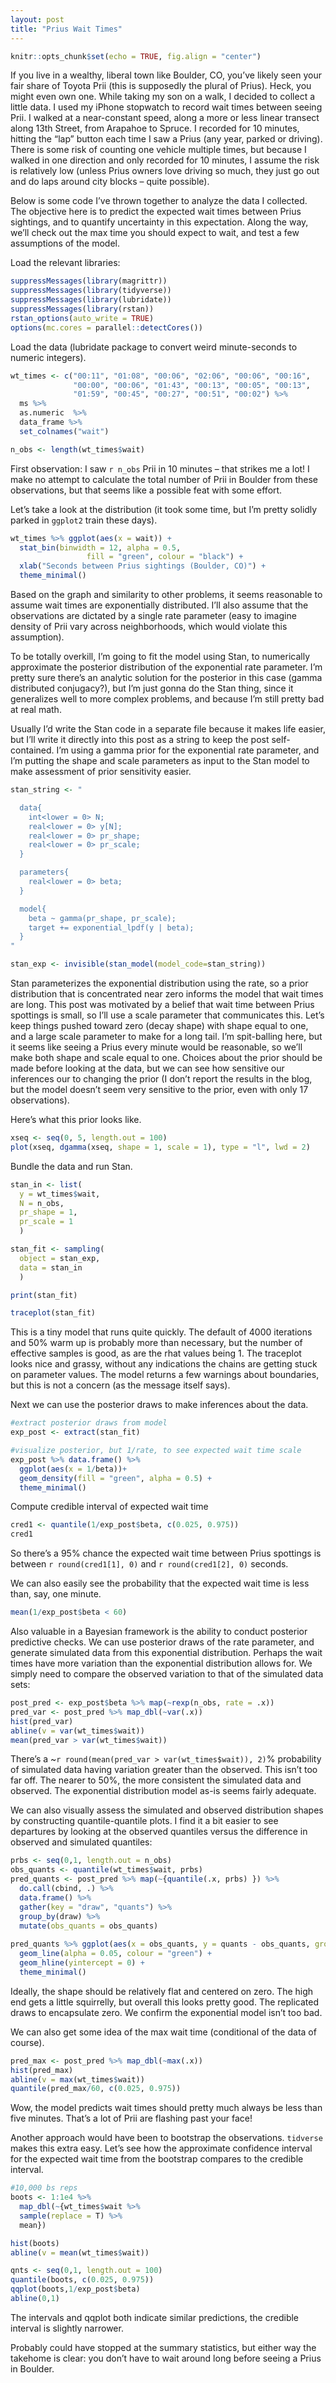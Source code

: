 ```yaml
---
layout: post
title: "Prius Wait Times"
---
```



```r
knitr::opts_chunk$set(echo = TRUE, fig.align = "center")
```


If you live in a wealthy, liberal town like Boulder, CO, you've likely seen your fair share of Toyota Prii (this is supposedly the plural of Prius). Heck, you might even own one. While taking my son on a walk, I decided to collect a little data. I used my iPhone stopwatch to record wait times between seeing Prii. I walked at a near-constant speed, along a more or less linear transect along 13th Street, from Arapahoe to Spruce. I recorded for 10 minutes, hitting the "lap" button each time I saw a Prius (any year, parked or driving). There is some risk of counting one vehicle multiple times, but because I walked in one direction and only recorded for 10 minutes, I assume the risk is relatively low (unless Prius owners love driving so much, they just go out and do laps around city blocks -- quite possible).

Below is some code I've thrown together to analyze the data I collected. The objective here is to predict the expected wait times between Prius sightings, and to quantify uncertainty in this expectation. Along the way, we'll check out the max time you should expect to wait, and test a few assumptions of the model.


Load the relevant libraries:
```r
suppressMessages(library(magrittr))
suppressMessages(library(tidyverse))
suppressMessages(library(lubridate))
suppressMessages(library(rstan))
rstan_options(auto_write = TRUE)
options(mc.cores = parallel::detectCores())
```


Load the data (lubridate package to convert weird minute-seconds to numeric integers).

```r
wt_times <- c("00:11", "01:08", "00:06", "02:06", "00:06", "00:16",
              "00:00", "00:06", "01:43", "00:13", "00:05", "00:13",
              "01:59", "00:45", "00:27", "00:51", "00:02") %>% 
  ms %>%
  as.numeric  %>%
  data_frame %>%
  set_colnames("wait")

n_obs <- length(wt_times$wait)
```

First observation: I saw `r n_obs` Prii in 10 minutes -- that strikes me a lot! I make no attempt to calculate the total number of Prii in Boulder from these observations, but that seems like a possible feat with some effort.

Let's take a look at the distribution (it took some time, but I'm pretty solidly parked in `ggplot2` train these days).

```r
wt_times %>% ggplot(aes(x = wait)) +
  stat_bin(binwidth = 12, alpha = 0.5,
                 fill = "green", colour = "black") +
  xlab("Seconds between Prius sightings (Boulder, CO)") +
  theme_minimal()
```


Based on the graph and similarity to other problems, it seems reasonable to assume wait times are exponentially distributed. I'll also assume that the observations are dictated by a single rate parameter (easy to imagine density of Prii vary across neighborhoods, which would violate this assumption). 

To be totally overkill, I'm going to fit the model using Stan, to numerically approximate the posterior distribution of the exponential rate parameter. I'm pretty sure there's an analytic solution for the posterior in this case (gamma distributed conjugacy?), but I'm just gonna do the Stan thing, since it generalizes well to more complex problems, and because I'm still pretty bad at real math.

Usually I'd write the Stan code in a separate file because it makes life easier, but I'll write it directly into this post as a string to keep the post self-contained. I'm using a gamma prior for the exponential rate parameter, and I'm putting the shape and scale parameters as input to the Stan model to make assessment of prior sensitivity easier.

```r

stan_string <- "

  data{
    int<lower = 0> N;
    real<lower = 0> y[N];
    real<lower = 0> pr_shape;
    real<lower = 0> pr_scale;
  }

  parameters{
    real<lower = 0> beta; 
  }

  model{
    beta ~ gamma(pr_shape, pr_scale);
    target += exponential_lpdf(y | beta);
  }
"
```


```r
stan_exp <- invisible(stan_model(model_code=stan_string))
```


Stan parameterizes the exponential distribution using the rate, so a prior distribution that is concentrated near zero informs the model that wait times are long. This post was motivated by a belief that wait time between Prius spottings is small, so I'll use a scale parameter that communicates this. Let's keep things pushed toward zero (decay shape) with shape equal to one, and a large scale parameter to make for a long tail. I'm spit-balling here, but it seems like seeing a Prius every minute would be reasonable, so we'll make both shape and scale equal to one. Choices about the prior should be made before looking at the data, but we can see how sensitive our inferences our to changing the prior (I don't report the results in the blog, but the model doesn't seem very sensitive to the prior, even with only 17 observations).

Here's what this prior looks like.

```r
xseq <- seq(0, 5, length.out = 100)
plot(xseq, dgamma(xseq, shape = 1, scale = 1), type = "l", lwd = 2)
```


Bundle the data and run Stan.

```r

stan_in <- list(
  y = wt_times$wait,
  N = n_obs,
  pr_shape = 1,
  pr_scale = 1
  )

stan_fit <- sampling(
  object = stan_exp,
  data = stan_in
  )

print(stan_fit)

traceplot(stan_fit)
```

This is a tiny model that runs quite quickly. The default of 4000 iterations and 50% warm up is probably more than necessary, but the number of effective samples is good, as are the rhat values being 1. The traceplot looks nice and grassy, without any indications the chains are getting stuck on parameter values. The model returns a few warnings about boundaries, but this is not a concern (as the message itself says).

Next we can use the posterior draws to make inferences about the data.

```r
#extract posterior draws from model
exp_post <- extract(stan_fit)

#visualize posterior, but 1/rate, to see expected wait time scale
exp_post %>% data.frame() %>% 
  ggplot(aes(x = 1/beta))+
  geom_density(fill = "green", alpha = 0.5) +
  theme_minimal()
```



Compute credible interval of expected wait time

```r
cred1 <- quantile(1/exp_post$beta, c(0.025, 0.975))
cred1
```

So there's a 95% chance the expected wait time between Prius spottings is between `r round(cred1[1], 0)` and `r round(cred1[2], 0)` seconds.

We can also easily see the probability that the expected wait time is less than, say, one minute. 

```r
mean(1/exp_post$beta < 60)
```

Also valuable in a Bayesian framework is the ability to conduct posterior predictive checks. We can use posterior draws of the rate parameter, and generate simulated data from this exponential distribution. Perhaps the wait times have more variation than the exponential distribution allows for. We simply need to compare the observed variation to that of the simulated data sets:

```r
post_pred <- exp_post$beta %>% map(~rexp(n_obs, rate = .x))
pred_var <- post_pred %>% map_dbl(~var(.x))
hist(pred_var)
abline(v = var(wt_times$wait))
mean(pred_var > var(wt_times$wait))
```

There's a ~`r round(mean(pred_var > var(wt_times$wait)), 2)`% probability of simulated data having variation greater than the observed. This isn't too far off. The nearer to 50%, the more consistent the simulated data and observed. The exponential distribution model as-is seems fairly adequate.


We can also visually assess the simulated and observed distribution shapes by constructing quantile-quantile plots. I find it a bit easier to see departures by looking at the observed quantiles versus the difference in observed and simulated quantiles:

```r
prbs <- seq(0,1, length.out = n_obs)
obs_quants <- quantile(wt_times$wait, prbs)
pred_quants <- post_pred %>% map(~{quantile(.x, prbs) }) %>%
  do.call(cbind, .) %>% 
  data.frame() %>%
  gather(key = "draw", "quants") %>%
  group_by(draw) %>%
  mutate(obs_quants = obs_quants)
  
pred_quants %>% ggplot(aes(x = obs_quants, y = quants - obs_quants, group = draw))+
  geom_line(alpha = 0.05, colour = "green") +
  geom_hline(yintercept = 0) +
  theme_minimal()

```


Ideally, the shape should be relatively flat and centered on zero. The high end gets a little squirrelly, but overall this looks pretty good. The replicated draws to encapsulate zero. We confirm the exponential model isn't too bad.


We can also get some idea of the max wait time (conditional of the data of course).

```r
pred_max <- post_pred %>% map_dbl(~max(.x))
hist(pred_max)
abline(v = max(wt_times$wait))
quantile(pred_max/60, c(0.025, 0.975))
```

Wow, the model predicts wait times should pretty much always be less than five minutes. That's a lot of Prii are flashing past your face!


Another approach would have been to bootstrap the observations. `tidverse` makes this extra easy.
Let's see how the approximate confidence interval for the expected wait time from the bootstrap compares to the credible interval.
```r
#10,000 bs reps
boots <- 1:1e4 %>% 
  map_dbl(~{wt_times$wait %>% 
  sample(replace = T) %>% 
  mean})

hist(boots)
abline(v = mean(wt_times$wait))

qnts <- seq(0,1, length.out = 100)
quantile(boots, c(0.025, 0.975))
qqplot(boots,1/exp_post$beta)
abline(0,1)
```

The intervals and qqplot both indicate similar predictions, the credible interval is slightly narrower.

Probably could have stopped at the summary statistics, but either way the takehome is clear: you don't have to wait around long before seeing a Prius in Boulder.
